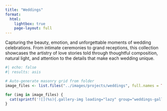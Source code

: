 ```yaml
---
title: "Weddings"
format:
  html:
    lightbox: true
    page-layout: full
---
```


::: {.project-intro}
Capturing the beauty, emotion, and unforgettable moments of wedding celebrations. From intimate ceremonies to grand receptions, this collection showcases the artistry of love stories told through thoughtful composition, natural light, and attention to the details that make each wedding unique.
:::

::: {.masonry-grid}
```r
#| echo: false
#| results: asis

# Auto-generate masonry grid from folder
image_files <- list.files("../images/projects/weddings", full.names = TRUE, pattern = "\\.(jpg|jpeg|png|webp|gif)$")

for (img in image_files) {
  cat(sprintf('![](%s){.gallery-img loading="lazy" group="weddings-gallery"}\n\n', img))
}
```
:::
